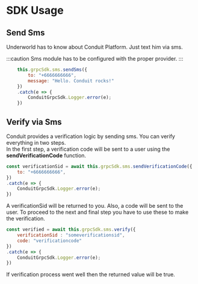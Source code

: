 # SDK Usage


## Send Sms
Underworld has to know about Conduit Platform. Just text him via sms.

:::caution
Sms module has to be configured with the proper provider.
:::
```jsx title="Send sms"
    this.grpcSdk.sms.sendSms({
        to: "+6666666666",
        message: "Hello. Conduit rocks!"
    })
    .catch(e => {
        ConduitGrpcSdk.Logger.error(e);
    })
```

## Verify via Sms

Conduit provides a verification logic by sending sms. You can verify everything in two steps. <br/>
In the first step, a verification code will be sent to a user using the **sendVerificationCode** function.

```jsx title="Send verification code"
const verificationSid = await this.grpcSdk.sms.sendVerificationCode({
    to: "+6666666666",
})
.catch(e => {
    ConduitGrpcSdk.Logger.error(e);
})
```

A verificationSid will be returned to you. Also, a code will be sent to the user.
To proceed to the next and final step you have to use these to make the verification.


```jsx title="Verify"
const verified = await this.grpcSdk.sms.verify({
    verificationSid : "someverificationsid",
    code: "verificationcode"
})
.catch(e => {
    ConduitGrpcSdk.Logger.error(e);
})
```

If verification process went well then the returned value will be true.